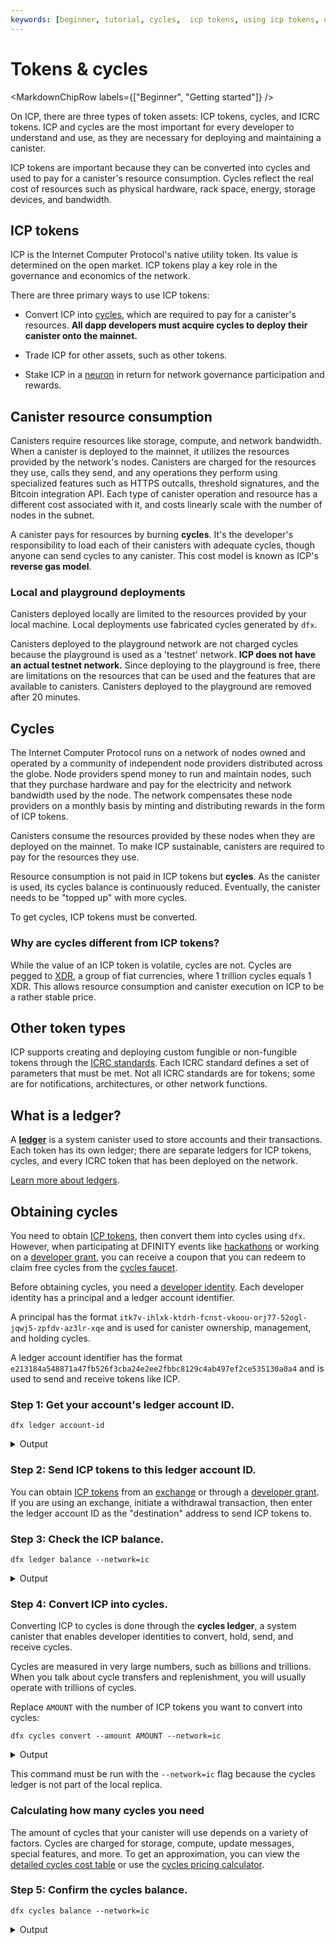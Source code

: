 ```yaml
---
keywords: [beginner, tutorial, cycles,  icp tokens, using icp tokens, using cycles, getting cycles, how to get cycles, free cycles, local development with cycles, converting icp to cycles, convert icp, convert cycles]
---
```



# Tokens & cycles

<MarkdownChipRow labels={["Beginner", "Getting started"]} />

On ICP, there are three types of token assets: ICP tokens, cycles, and ICRC tokens. ICP and cycles are the most important for every developer to understand and use, as they are necessary for deploying and maintaining a canister.

ICP tokens are important because they can be converted into cycles and used to pay for a canister's resource consumption. Cycles reflect the real cost of resources such as physical hardware, rack space, energy, storage devices, and bandwidth.

## ICP tokens

ICP is the Internet Computer Protocol's native utility token. Its value is determined on the open market. ICP tokens play a key role in the governance and economics of the network.

There are three primary ways to use ICP tokens:

- Convert ICP into [cycles](#cycles), which are required to pay for a <GlossaryTooltip>canister's</GlossaryTooltip> resources. **All dapp developers must acquire cycles to deploy their canister onto the mainnet.**

- Trade ICP for other assets, such as other tokens.

- Stake ICP in a [neuron](/docs/move-to-learnhub/nns/concepts/neurons/neuron-overview) in return for network governance participation and rewards.

## Canister resource consumption

Canisters require resources like storage, compute, and network bandwidth. When a canister is deployed to the mainnet, it utilizes the resources provided by the network's nodes. Canisters are charged for the resources they use, calls they send, and any operations they perform using specialized features such as HTTPS outcalls, threshold signatures, and the Bitcoin integration API. Each type of canister operation and resource has a different cost associated with it, and costs linearly scale with the number of nodes in the subnet.

A canister pays for resources by burning **cycles**. It's the developer's responsibility to load each of their canisters with adequate cycles, though anyone can send cycles to any canister. This cost model is known as ICP's **reverse gas model**.

### Local and playground deployments

Canisters deployed locally are limited to the resources provided by your local machine. Local deployments use fabricated cycles generated by `dfx`.

Canisters deployed to the playground network are not charged cycles because the playground is used as a 'testnet' network. **ICP does not have an actual testnet network.** Since deploying to the playground is free, there are limitations on the resources that can be used and the features that are available to canisters. Canisters deployed to the playground are removed after 20 minutes.

## Cycles

The Internet Computer Protocol runs on a network of nodes owned and operated by a community of independent node providers distributed across the globe. Node providers spend money to run and maintain nodes, such that they purchase hardware and pay for the electricity and network bandwidth used by the node. The network compensates these node providers on a monthly basis by minting and distributing rewards in the form of ICP tokens.

Canisters consume the resources provided by these nodes when they are deployed on the mainnet. To make ICP sustainable, canisters are required to pay for the resources they use.

Resource consumption is not paid in ICP tokens but **cycles**. As the canister is used, its cycles balance is continuously reduced. Eventually, the canister needs to be "topped up" with more cycles.

To get cycles, ICP tokens must be converted.

### Why are cycles different from ICP tokens?

While the value of an ICP token is volatile, cycles are not. Cycles are pegged to [XDR](https://en.wikipedia.org/wiki/Special_drawing_rights), a group of fiat currencies, where 1 trillion cycles equals 1 XDR. This allows resource consumption and canister execution on ICP to be a rather stable price.

## Other token types

ICP supports creating and deploying custom fungible or non-fungible tokens through the [ICRC standards](/docs/defi/token-standards/). Each ICRC standard defines a set of parameters that must be met. Not all ICRC standards are for tokens; some are for notifications, architectures, or other network functions.

## What is a ledger?

A [**ledger**](/docs/defi/overview) is a system canister used to store accounts and their transactions. Each token has its own ledger; there are separate ledgers for ICP tokens, cycles, and every ICRC token that has been deployed on the network.

[Learn more about ledgers](/docs/defi/overview).

## Obtaining cycles

You need to obtain [ICP tokens](https://internetcomputer.org/icp-tokens), then convert them into cycles using `dfx`. However, when participating at DFINITY events like [hackathons](https://dfinity.org/hackathons) or working on a [developer grant](https://dfinity.org/grants), you can receive a coupon that you can redeem to claim free cycles from the [cycles faucet](https://anv4y-qiaaa-aaaal-qaqxq-cai.ic0.app/).

Before obtaining cycles, you need a [developer identity](identities.mdx). Each developer identity has a principal and a ledger account identifier.

A principal has the format `itk7v-ihlxk-ktdrh-fcnst-vkoou-orj77-52ogl-jqwj5-zpfdv-az3lr-xqe` and is used for canister ownership, management, and holding cycles.

A ledger account identifier has the format `e213184a548871a47fb526f3cba24e2ee2fbbc8129c4ab497ef2ce535130a0a4` and is used to send and receive tokens like ICP.

### Step 1: Get your account's ledger account ID.

```
dfx ledger account-id
```

<details>
<summary>Output</summary>

```
b0d7beee54be8679a42e999218a16a0d396f223d7e44d259ac089848c1b820bf
```

</details>

### Step 2: Send ICP tokens to this ledger account ID.

You can obtain [ICP tokens](https://internetcomputer.org/icp-tokens) from an [exchange](https://coinmarketcap.com/currencies/internet-computer/markets) or through a [developer grant](https://dfinity.org/grants). If you are using an exchange, initiate a withdrawal transaction, then enter the ledger account ID as the "destination" address to send ICP tokens to.

### Step 3: Check the ICP balance.

```
dfx ledger balance --network=ic
```

<details>
<summary>Output</summary>

```
2.00000000 ICP
```

</details>

### Step 4: Convert ICP into cycles.

Converting ICP to cycles is done through the **cycles ledger**, a system canister that enables developer identities to convert, hold, send, and receive cycles.

Cycles are measured in very large numbers, such as billions and trillions. When you talk about cycle transfers and replenishment, you will usually operate with trillions of cycles.

Replace `AMOUNT` with the number of ICP tokens you want to convert into cycles:

```
dfx cycles convert --amount AMOUNT --network=ic
```

<details>
<summary>Output</summary>

```
Transfer sent at block height 16146446
Using transfer at block height 16146446
Account was topped up with 6_229_700_000_000 cycles! New balance is 6_229_600_000_000 cycles.
```

</details>

This command must be run with the `--network=ic` flag because the cycles ledger is not part of the local replica.


### Calculating how many cycles you need

The amount of cycles that your canister will use depends on a variety of factors. Cycles are charged for storage, compute, update messages, special features, and more. To get an approximation, you can view the [detailed cycles cost table](/docs/building-apps/essentials/gas-cost) or use the [cycles pricing calculator](/docs/building-apps/essentials/cost-estimations-and-examples).

### Step 5: Confirm the cycles balance.

```
dfx cycles balance --network=ic
```

<details>
<summary>Output</summary>

```
6.230 TC (trillion cycles).
```

</details>